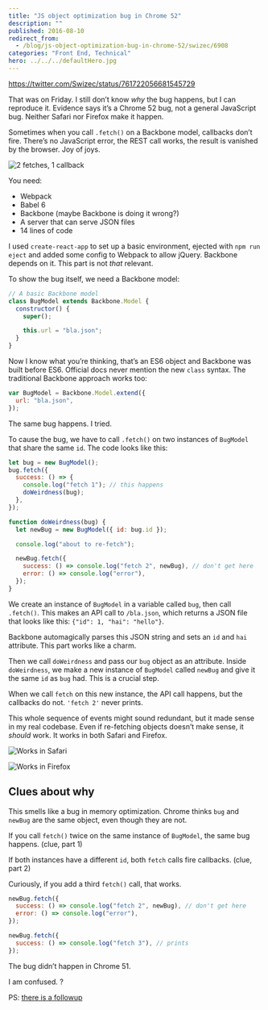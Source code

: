 ```yaml
---
title: "JS object optimization bug in Chrome 52"
description: ""
published: 2016-08-10
redirect_from:
  - /blog/js-object-optimization-bug-in-chrome-52/swizec/6908
categories: "Front End, Technical"
hero: ../../../defaultHero.jpg
---
```


https://twitter.com/Swizec/status/761722056681545729

That was on Friday. I still don’t know _why_ the bug happens, but I can reproduce it. Evidence says it’s a Chrome 52 bug, not a general JavaScript bug. Neither Safari nor Firefox make it happen.

Sometimes when you call `.fetch()` on a Backbone model, callbacks don’t fire. There’s no JavaScript error, the REST call works, the result is vanished by the browser. Joy of joys.

![2 fetches, 1 callback](http://swizec.com/blog/wp-content/uploads/2016/08/chrome-eats-objects.gif)

You need:

- Webpack
- Babel 6
- Backbone (maybe Backbone is doing it wrong?)
- A server that can serve JSON files
- 14 lines of code

I used `create-react-app` to set up a basic environment, ejected with `npm run eject` and added some config to Webpack to allow jQuery. Backbone depends on it. This part is not _that_ relevant.

To show the bug itself, we need a Backbone model:

```javascript
// A basic Backbone model
class BugModel extends Backbone.Model {
  constructor() {
    super();

    this.url = "bla.json";
  }
}
```

Now I know what you’re thinking, that’s an ES6 object and Backbone was built before ES6. Official docs never mention the new `class` syntax. The traditional Backbone approach works too:

```javascript
var BugModel = Backbone.Model.extend({
  url: "bla.json",
});
```

The same bug happens. I tried.

To cause the bug, we have to call `.fetch()` on two instances of `BugModel` that share the same `id`. The code looks like this:

```javascript
let bug = new BugModel();
bug.fetch({
  success: () => {
    console.log("fetch 1"); // this happens
    doWeirdness(bug);
  },
});

function doWeirdness(bug) {
  let newBug = new BugModel({ id: bug.id });

  console.log("about to re-fetch");

  newBug.fetch({
    success: () => console.log("fetch 2", newBug), // don't get here
    error: () => console.log("error"),
  });
}
```

We create an instance of `BugModel` in a variable called `bug`, then call `.fetch()`. This makes an API call to `/bla.json`, which returns a JSON file that looks like this: `{"id": 1, "hai": "hello"}`.

Backbone automagically parses this JSON string and sets an `id` and `hai` attribute. This part works like a charm.

Then we call `doWeirdness` and pass our `bug` object as an attribute. Inside `doWeirdness`, we make a new instance of `BugModel` called `newBug` and give it the same `id` as `bug` had. This is a crucial step.

When we call `fetch` on this new instance, the API call happens, but the callbacks do not. `'fetch 2'` never prints.

This whole sequence of events might sound redundant, but it made sense in my real codebase. Even if re-fetching objects doesn’t make sense, it _should_ work. It works in both Safari and Firefox.

![Works in Safari](http://swizec.com/blog/wp-content/uploads/2016/08/safari-does-not.gif)

![Works in Firefox](http://swizec.com/blog/wp-content/uploads/2016/08/firefox-works-too.gif)

## Clues about why

This smells like a bug in memory optimization. Chrome thinks `bug` and `newBug` are the same object, even though they are not.

If you call `fetch()` twice on the same instance of `BugModel`, the same bug happens. (clue, part 1)

If both instances have a different `id`, both `fetch` calls fire callbacks. (clue, part 2)

Curiously, if you add a third `fetch()` call, that works.

```javascript
newBug.fetch({
  success: () => console.log("fetch 2", newBug), // don't get here
  error: () => console.log("error"),
});

newBug.fetch({
  success: () => console.log("fetch 3"), // prints
});
```

The bug didn’t happen in Chrome 51.

I am confused. ?

PS: [there is a followup](http://swizec.com/blog/i-broke-ajax-in-chrome-52-%f0%9f%98%b1/swizec/6914)
